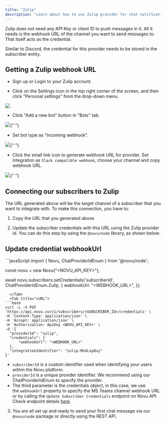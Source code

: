 ```yaml
---
title: "Zulip"
description: "Learn about how to use Zulip provider for chat notifications"
---
```


Zulip does not need any API Key or client ID to push messages in it. All it needs is the webhook URL of the channel you want to send messages to. That itself acts as the credential.

Similar to Discord, the credential for this provider needs to be stored in the subscriber entity.

## Getting a Zulip webhook URL

- Sign up or Login to your Zulip account.

- Click on the Settings icon in the top right corner of the screen, and then click "Personal settings" from the drop-down menu.

<Frame>
  <img src="/images/channels-and-providers/chat/zulip/step_01.png" />
</Frame>

- Click "Add a new bot" button in "Bots" tab.

<Frame>
  <img src="/images/channels-and-providers/chat/zulip/step_02.png" />{" "}
</Frame>

- Set bot type as "Incoming webhook".

<Frame>
  <img src="/images/channels-and-providers/chat/zulip/step_03.png" />{" "}
</Frame>

- Click the small link icon to generate webhook URL for provider. Set Integration as `Slack compatible webhook`, choose your channel and copy webhook URL.

<Frame>
  <img src="/images/channels-and-providers/chat/zulip/step_04.png" />{" "}
</Frame>

## Connecting our subscribers to Zulip

The URL generated above will be the target channel of a subscriber that you want to integrate with. To make this connection, you have to:

1. Copy the URL that you generated above

2. Update the subscriber credentials with this URL using the Zulip provider id. You can do this step by using the `@novu/node` library, as shown below:

## Update credential webhookUrl

<Tabs>
  <Tab title="Node.js">
```javaScript
import {
  Novu,
  ChatProviderIdEnum
} from '@novu/node';

const novu = new Novu("<NOVU_API_KEY>");

await novu.subscribers.setCredentials('subscriberId', ChatProviderIdEnum.Zulip, {
webhookUrl: "<WEBHOOK_URL>",
});

````
  </Tab>
  <Tab title="cURL">
```bash
curl -L -X PUT 'https://api.novu.co/v1/subscribers/<SUBSCRIBER_ID>/credentials' \
-H 'Content-Type: application/json' \
-H 'Accept: application/json' \
-H 'Authorization: ApiKey <NOVU_API_KEY>' \
-d '{
  "providerId": "zulip",
  "credentials": {
      "webhookUrl": "<WEBHOOK_URL>"
  },
  "integrationIdentifier": "zulip-MnGLxp8uy"
}'
````

  </Tab>
</Tabs>

- `subscriberId` is a custom identifier used when identifying your users within the Novu platform.
- `providerId` is a unique provider identifier. We recommend using our ChatProviderIdEnum to specify the provider.
- The third parameter is the credentials object, in this case, we use the `webhookUrl` property to specify the MS Teams channel webhook URL or by calling the `Update Subscriber Credentials` endpoint on Novu API. Check endpoint details [here](https://docs.novu.co/api-reference/subscribers/update-subscriber-preference).

3. You are all set up and ready to send your first chat message via our `@novu/node` package or directly using the REST API.
